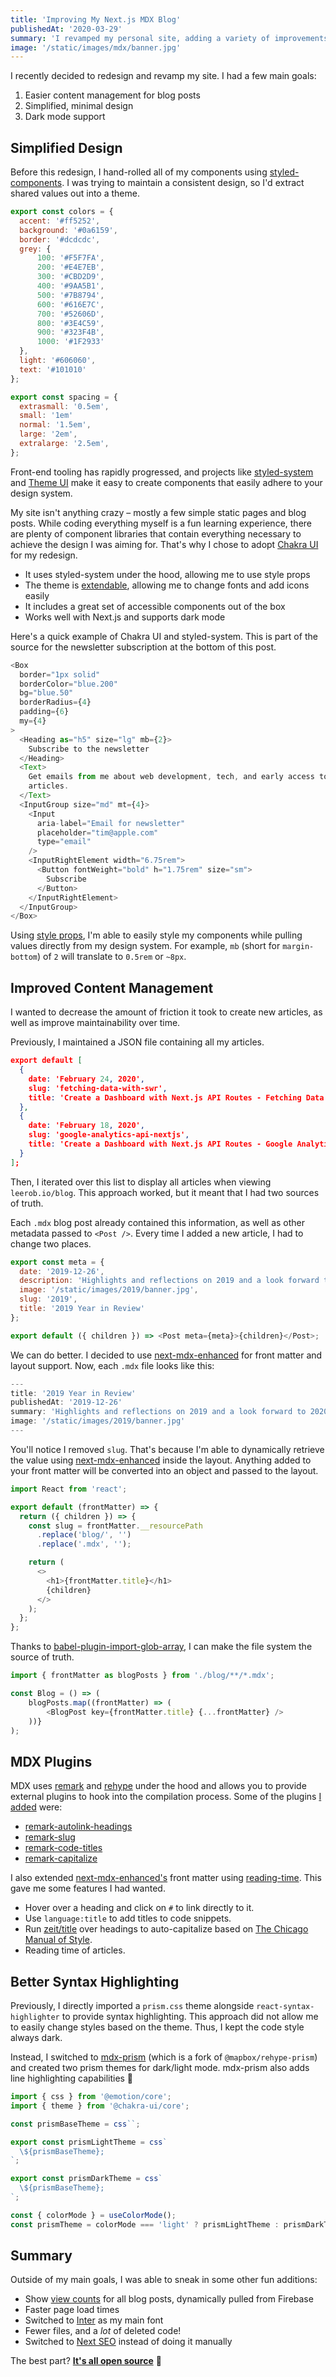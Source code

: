 ```yaml
---
title: 'Improving My Next.js MDX Blog'
publishedAt: '2020-03-29'
summary: 'I revamped my personal site, adding a variety of improvements for the ideal Next.js + MDX blogging experience.'
image: '/static/images/mdx/banner.jpg'
---
```


I recently decided to redesign and revamp my site. I had a few main goals:

1. Easier content management for blog posts
1. Simplified, minimal design
1. Dark mode support

## Simplified Design

Before this redesign, I hand-rolled all of my components using [styled-components](https://styled-components.com/).
I was trying to maintain a consistent design, so I'd extract shared values out into a theme.

```js
export const colors = {
  accent: '#ff5252',
  background: '#0a6159',
  border: '#dcdcdc',
  grey: {
      100: '#F5F7FA',
      200: '#E4E7EB',
      300: '#CBD2D9',
      400: '#9AA5B1',
      500: '#7B8794',
      600: '#616E7C',
      700: '#52606D',
      800: '#3E4C59',
      900: '#323F4B',
      1000: '#1F2933'
  },
  light: '#606060',
  text: '#101010'
};

export const spacing = {
  extrasmall: '0.5em',
  small: '1em'
  normal: '1.5em',
  large: '2em',
  extralarge: '2.5em',
};
```

Front-end tooling has rapidly progressed, and projects like [styled-system](https://styled-system.com/) and [Theme UI](https://theme-ui.com/) make it easy
to create components that easily adhere to your design system.

My site isn't anything crazy – mostly a few simple static pages and blog posts. While coding everything myself is a
fun learning experience, there are plenty of component libraries that contain everything necessary to achieve the
design I was aiming for. That's why I chose to adopt [Chakra UI](https://chakra-ui.com/) for my redesign.

- It uses styled-system under the hood, allowing me to use style props
- The theme is [extendable](https://github.com/leerob/leerob.io/blob/master/styles/theme.js), allowing me to change fonts and add icons easily
- It includes a great set of accessible components out of the box
- Works well with Next.js and supports dark mode

Here's a quick example of Chakra UI and styled-system. This is part of the source for
the newsletter subscription at the bottom of this post.

```js:components/Subscribe.js
<Box
  border="1px solid"
  borderColor="blue.200"
  bg="blue.50"
  borderRadius={4}
  padding={6}
  my={4}
>
  <Heading as="h5" size="lg" mb={2}>
    Subscribe to the newsletter
  </Heading>
  <Text>
    Get emails from me about web development, tech, and early access to new
    articles.
  </Text>
  <InputGroup size="md" mt={4}>
    <Input
      aria-label="Email for newsletter"
      placeholder="tim@apple.com"
      type="email"
    />
    <InputRightElement width="6.75rem">
      <Button fontWeight="bold" h="1.75rem" size="sm">
        Subscribe
      </Button>
    </InputRightElement>
  </InputGroup>
</Box>
```

Using [style props](https://styled-system.com/getting-started), I'm able to easily style my components while pulling values directly from
my design system. For example, `mb` (short for `margin-bottom`) of `2` will translate to `0.5rem` or `~8px`.

## Improved Content Management

I wanted to decrease the amount of friction it took to create new articles,
as well as improve maintainability over time.

Previously, I maintained a JSON file containing all my articles.

```js:data/articles.json
export default [
  {
    date: 'February 24, 2020',
    slug: 'fetching-data-with-swr',
    title: 'Create a Dashboard with Next.js API Routes - Fetching Data with SWR'
  },
  {
    date: 'February 18, 2020',
    slug: 'google-analytics-api-nextjs',
    title: 'Create a Dashboard with Next.js API Routes - Google Analytics API'
  }
];
```

Then, I iterated over this list to display all articles when viewing `leerob.io/blog`.
This approach worked, but it meant that I had two sources of truth.

Each `.mdx` blog post already contained this information, as well as other metadata passed to `<Post />`.
Every time I added a new article, I had to change two places.

```js
export const meta = {
  date: '2019-12-26',
  description: 'Highlights and reflections on 2019 and a look forward to 2020.',
  image: '/static/images/2019/banner.jpg',
  slug: '2019',
  title: '2019 Year in Review'
};

export default ({ children }) => <Post meta={meta}>{children}</Post>;
```

We can do better. I decided to use [next-mdx-enhanced](https://github.com/hashicorp/next-mdx-enhanced) for
front matter and layout support. Now, each `.mdx` file looks like this:

```js
---
title: '2019 Year in Review'
publishedAt: '2019-12-26'
summary: 'Highlights and reflections on 2019 and a look forward to 2020.'
image: '/static/images/2019/banner.jpg'
---
```

You'll notice I removed `slug`. That's because I'm able to dynamically retrieve the value using
[next-mdx-enhanced](https://github.com/hashicorp/next-mdx-enhanced) inside the layout.
Anything added to your front matter will be converted into an object and passed to the layout.

```js{5,6,7}:layouts/index.js
import React from 'react';

export default (frontMatter) => {
  return ({ children }) => {
    const slug = frontMatter.__resourcePath
      .replace('blog/', '')
      .replace('.mdx', '');

    return (
      <>
        <h1>{frontMatter.title}</h1>
        {children}
      </>
    );
  };
};
```

Thanks to [babel-plugin-import-glob-array](https://github.com/jescalan/babel-plugin-import-glob-array), I can make the file system
the source of truth.

```js:pages/blog.js
import { frontMatter as blogPosts } from './blog/**/*.mdx';

const Blog = () => (
    blogPosts.map((frontMatter) => (
        <BlogPost key={frontMatter.title} {...frontMatter} />
    ))}
);
```

## MDX Plugins

MDX uses [remark](https://github.com/remarkjs/remark) and [rehype](https://github.com/rehypejs/rehype) under the hood and allows you to provide external plugins to hook into the compilation process.
Some of the plugins [I added](https://github.com/leerob/leerob.io/blob/master/next.config.js) were:

- [remark-autolink-headings](https://github.com/remarkjs/remark-autolink-headings)
- [remark-slug](https://github.com/remarkjs/remark-slug)
- [remark-code-titles](https://github.com/mottox2/remark-code-titles)
- [remark-capitalize](https://github.com/zeit/remark-capitalize)

I also extended [next-mdx-enhanced's](https://github.com/hashicorp/next-mdx-enhanced) front matter using [reading-time](https://www.npmjs.com/package/reading-time).
This gave me some features I had wanted.

- Hover over a heading and click on `#` to link directly to it.
- Use `language:title` to add titles to code snippets.
- Run [zeit/title](https://github.com/zeit/title) over headings to auto-capitalize based on [The Chicago Manual of Style](https://www.chicagomanualofstyle.org/home.html).
- Reading time of articles.

## Better Syntax Highlighting

Previously, I directly imported a `prism.css` theme alongside `react-syntax-highlighter` to provide syntax highlighting.
This approach did not allow me to easily change styles based on the theme. Thus, I kept the code style always dark.

Instead, I switched to [mdx-prism](https://github.com/j0lv3r4/mdx-prism) (which is a fork of `@mapbox/rehype-prism`)
and created two prism themes for dark/light mode. mdx-prism also adds line highlighting capabilities 🎉

```js:styles/prism.js
import { css } from '@emotion/core';
import { theme } from '@chakra-ui/core';

const prismBaseTheme = css``;

export const prismLightTheme = css`
  \${prismBaseTheme};
`;

export const prismDarkTheme = css`
  \${prismBaseTheme};
`;
```

```js:_app.js
const { colorMode } = useColorMode();
const prismTheme = colorMode === 'light' ? prismLightTheme : prismDarkTheme;
```

## Summary

Outside of my main goals, I was able to sneak in some other fun additions:

- Show [view counts](https://github.com/leerob/leerob.io/blob/master/components/BlogPost.js) for all blog posts, dynamically pulled from Firebase
- Faster page load times
- Switched to [Inter](https://fonts.google.com/specimen/Inter) as my main font
- Fewer files, and a _lot_ of deleted code!
- Switched to [Next SEO](https://github.com/leerob/leerob.io/blob/master/next-seo.config.js) instead of doing it manually

The best part? [**It's all open source**](https://github.com/leerob/leerob.io) 🚀
